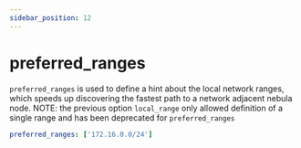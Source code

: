 ```yaml
---
sidebar_position: 12
---
```


# preferred_ranges

`preferred_ranges` is used to define a hint about the local network ranges, which speeds up discovering the fastest
path to a network adjacent nebula node.
NOTE: the previous option `local_range` only allowed definition of a single range
and has been deprecated for `preferred_ranges`

```yml
preferred_ranges: ['172.16.0.0/24']
```
